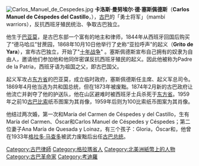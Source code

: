 {{unreferenced|time=2012-10-11}}
[[File:Carlos_Manuel_de_Cespedes.jpg|thumb]]
'''卡洛斯·曼努埃尔·德·塞斯佩德斯'''（'''Carlos Manuel de Céspedes del Castillo'''，{{bd|1819年|4月18日|1874年|2月27日|catIdx=C}}），[[古巴|古巴]]的「勇士将军」（mambí warriors），反抗西班牙殖民统治、争取古巴独立。

他生于[[巴亚莫|巴亚莫]]，是古巴东部一个富有的地主和律师，1844年从西班牙回国后购买了“德马哈瓜”甘蔗园，1868年10月10日他举行了史称“亚拉呼声”的起义（'''Grito de Yara'''），宣布古巴独立，开始了"[[十年战争|十年战争]]" 。塞斯佩德斯宣布自己拥有的奴隶为自由人，邀请他们参加他和他同伴密谋反抗西班牙殖民的起义。因此他被称为Padre de la Patria，西班牙语为祖国之父，即古巴国父。

起义军攻占[[东方省|东方省]]的巴亚莫，成立临时政府，塞斯佩德斯任主席、起义军总司令。1869年4月他当选为共和国总统，但在1873年被废黜。1874年2月新的古巴政府让他流亡并剥夺了他的护送队，他在山区避难时被西班牙士兵杀死于[[东方省_(古巴)|东方省]]。1959年之前10[[古巴比索|古巴比索]]纸币图案为其肖像，1959年后则为100比索纸币图案为其肖像。

他结过两次婚，第一次和María del Carmen de Céspedes y del Castillo，生有María del Carmen、Óscar和Carlos Manuel de Céspedes y Céspedes；第二位妻子Ana María de Quesada y Loinaz，有三个孩子：Gloria，Óscar和{{tsl|es|Carlos Manuel de Céspedes y Quesada|卡洛斯·曼努埃尔·德·塞斯佩德斯·克萨达}}，他曾在1933年[[格拉多·马查多|格拉多·马查多]]被武力废黜后出任[[古巴总统|古巴总统]]。

{{Authority control}}
{{DEFAULTSORT:Céspedes, Carlos Manuel de}}

[[Category:古巴律師|Category:古巴律師]]
[[Category:格拉瑪省人|Category:格拉瑪省人]]
[[Category:北美洲紙幣上的人物|Category:北美洲紙幣上的人物]]
[[Category:古巴革命家|Category:古巴革命家]]
[[Category:考迪羅|Category:考迪羅]]